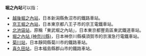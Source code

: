 '''堀之內站'''可以指：
* [[越後堀之內站|越後堀之內站]]，日本新潟縣魚沼市的鐵路車站。
* [[京王堀之內站|京王堀之內站]]，日本東京都八王子市的京王電鐵車站。
* [[北池袋站|北池袋站]]，原稱「東武堀之內站」，日本東京都豐島區東武鐵道車站。
* [[堀之內站_(神奈川縣)|堀之內站 (神奈川縣)]]，日本神奈川縣橫須賀市的京濱急行電鐵車站。
* [[菊川站_(靜岡縣)|菊川站]]，日本靜岡縣菊川市的鐵路車站。
* [[喜久田站|喜久田站]]，日本福島縣郡山市的鐵路車站。

{{disambig|Cat=四字車站名消歧義}}